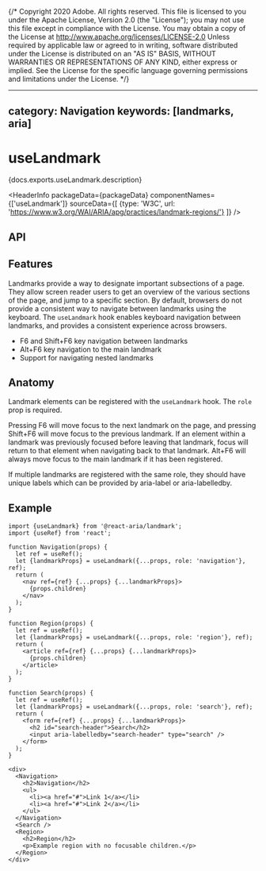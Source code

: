 {/* Copyright 2020 Adobe. All rights reserved.
This file is licensed to you under the Apache License, Version 2.0 (the "License");
you may not use this file except in compliance with the License. You may obtain a copy
of the License at http://www.apache.org/licenses/LICENSE-2.0
Unless required by applicable law or agreed to in writing, software distributed under
the License is distributed on an "AS IS" BASIS, WITHOUT WARRANTIES OR REPRESENTATIONS
OF ANY KIND, either express or implied. See the License for the specific language
governing permissions and limitations under the License. */}



---
category: Navigation
keywords: [landmarks, aria]
---

# useLandmark

<PageDescription>{docs.exports.useLandmark.description}</PageDescription>

<HeaderInfo
  packageData={packageData}
  componentNames={['useLandmark']}
  sourceData={[
    {type: 'W3C', url: 'https://www.w3.org/WAI/ARIA/apg/practices/landmark-regions/'}
  ]} />

## API

<FunctionAPI function={docs.exports.useLandmark} links={docs.links} />

## Features

Landmarks provide a way to designate important subsections of a page. They allow screen reader users to get an overview of the various sections of the page, and jump to a specific section.
By default, browsers do not provide a consistent way to navigate between landmarks using the keyboard.
The `useLandmark` hook enables keyboard navigation between landmarks, and provides a consistent experience across browsers.

* <Keyboard>F6</Keyboard> and <Keyboard>Shift+F6</Keyboard> key navigation between landmarks
* <Keyboard>Alt+F6</Keyboard> key navigation to the main landmark
* Support for navigating nested landmarks

## Anatomy

Landmark elements can be registered with the `useLandmark` hook. The `role` prop is required.

Pressing <Keyboard>F6</Keyboard> will move focus to the next landmark on the page, and pressing <Keyboard>Shift+F6</Keyboard> will move focus to the previous landmark.
If an element within a landmark was previously focused before leaving that landmark, focus will return to that element when navigating back to that landmark.
<Keyboard>Alt+F6</Keyboard> will always move focus to the main landmark if it has been registered.

If multiple landmarks are registered with the same role, they should have unique labels which can be provided by aria-label or aria-labelledby.

## Example

```tsx example export=true
import {useLandmark} from '@react-aria/landmark';
import {useRef} from 'react';

function Navigation(props) {
  let ref = useRef();
  let {landmarkProps} = useLandmark({...props, role: 'navigation'}, ref);
  return (
    <nav ref={ref} {...props} {...landmarkProps}>
      {props.children}
    </nav>
  );
}

function Region(props) {
  let ref = useRef();
  let {landmarkProps} = useLandmark({...props, role: 'region'}, ref);
  return (
    <article ref={ref} {...props} {...landmarkProps}>
      {props.children}
    </article>
  );
}

function Search(props) {
  let ref = useRef();
  let {landmarkProps} = useLandmark({...props, role: 'search'}, ref);
  return (
    <form ref={ref} {...props} {...landmarkProps}>
      <h2 id="search-header">Search</h2>
      <input aria-labelledby="search-header" type="search" />
    </form>
  );
}

<div>
  <Navigation>
    <h2>Navigation</h2>
    <ul>
      <li><a href="#">Link 1</a></li>
      <li><a href="#">Link 2</a></li>
    </ul>
  </Navigation>
  <Search />
  <Region>
    <h2>Region</h2>
    <p>Example region with no focusable children.</p>
  </Region>
</div>
```
